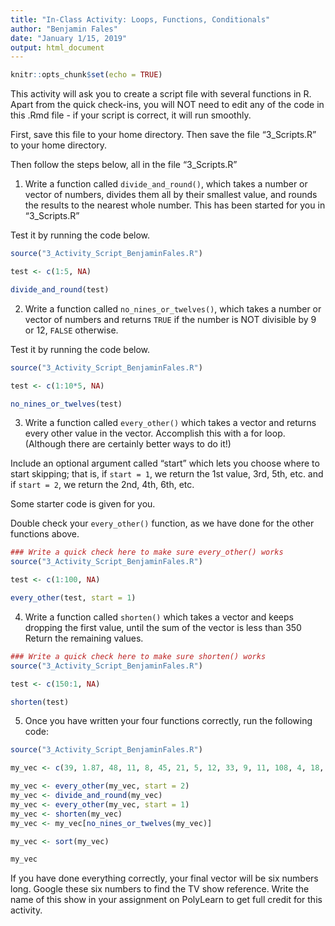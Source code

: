```yaml
---
title: "In-Class Activity: Loops, Functions, Conditionals"
author: "Benjamin Fales"
date: "January 1/15, 2019"
output: html_document
---
```


```r
knitr::opts_chunk$set(echo = TRUE)
```

This activity will ask you to create a script file with several functions in R. Apart from the quick check-ins, you will NOT need to edit any of the code in this .Rmd file - if your script is correct, it will run smoothly.

First, save this file to your home directory.  Then save the file "3_Scripts.R" to your home directory.  

Then follow the steps below, all in the file "3_Scripts.R"

1. Write a function called `divide_and_round()`, which takes a number or vector of numbers, divides them all by their smallest value, and rounds the results to the nearest whole number. This has been started for you in "3_Scripts.R"

Test it by running the code below.

```r
source("3_Activity_Script_BenjaminFales.R")

test <- c(1:5, NA)

divide_and_round(test)
```


2. Write a function called `no_nines_or_twelves()`, which takes a number or vector of numbers and returns `TRUE` if the number is NOT divisible by 9 or 12, `FALSE` otherwise.


Test it by running the code below.

```r
source("3_Activity_Script_BenjaminFales.R")

test <- c(1:10*5, NA)

no_nines_or_twelves(test)
```

3. Write a function called `every_other()` which takes a vector and returns every other value in the vector.  Accomplish this with a for loop.  (Although there are certainly better ways to do it!) 

Include an optional argument called "start" which lets you choose where to start skipping; that is, if `start = 1`, we return the 1st value, 3rd, 5th, etc. and if `start = 2`, we return the 2nd, 4th, 6th, etc. 

Some starter code is given for you.

Double check your `every_other()` function, as we have done for the other functions above. 

```r
### Write a quick check here to make sure every_other() works
source("3_Activity_Script_BenjaminFales.R")

test <- c(1:100, NA)

every_other(test, start = 1)
```



4. Write a function called `shorten()` which takes a vector and keeps dropping the first value, until the sum of the vector is less than 350  Return the remaining values.


```r
### Write a quick check here to make sure shorten() works
source("3_Activity_Script_BenjaminFales.R")

test <- c(150:1, NA)

shorten(test)
```



5. Once you have written your four functions correctly, run the following code:

```r

source("3_Activity_Script_BenjaminFales.R")

my_vec <- c(39, 1.87, 48, 11, 8, 45, 21, 5, 12, 33, 9, 11, 108, 4, 18, 5, 16, 17, 8, 48, 27, 24, 4, 22, 12, 27, 23, 46, 42, 35, 15, 34, 36, 26, 18, 10, 18.21, 72.04, 36.9, 41.81, 29, 89.75, 34.03, 20.18, 48.74, 15.76, 31.86, 83.6, 43.55, 39.99, 23.55, 8.54, 24.71, 22.02, 9.71, 62.14, 35.46, 16.61, 15.66, 21.29, 30.52, 201.07, 45.81, 7.85, 30.13, 34.14, 22.62, 10.2, 6.02, 30.12, 10.64, 31.72, 24.57, 14.43, 43.37, 89.93, 44.72, 51.32, 13.62, 45.56, 22.96, 7.05, 29.99, 41.38, 26.59, 23.04, 19.82, 50.73, 39.56, 43.79, 30.22, 85.85, 5.78, 78.85, 29.52, 66.27, 44.06, 27.28, 24.43, 64.32, 3.35, 67.45, 46.72, 48.44, 48.65, 33.3, 40.28, 19.04)

my_vec <- every_other(my_vec, start = 2)
my_vec <- divide_and_round(my_vec)
my_vec <- every_other(my_vec, start = 1)
my_vec <- shorten(my_vec)
my_vec <- my_vec[no_nines_or_twelves(my_vec)]

my_vec <- sort(my_vec)

my_vec

```

If you have done everything correctly, your final vector will be six numbers long.  Google these six numbers to find the TV show reference.  Write the name of this show in your assignment on PolyLearn to get full credit for this activity.











